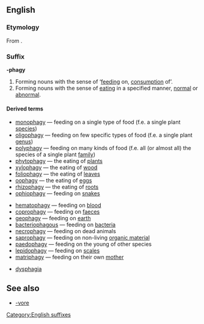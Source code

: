 {{DEFAULTSORT:phagy}}
==English==

===Etymology===
From {{etyl|grc}} '''{{polytonic|[[-φαγία]]}}'''.

===Suffix===
'''-phagy'''

# Forming nouns with the sense of ‘[[feeding]] on, [[consumption]] of’.
# Forming nouns with the sense of [[eating]] in a specified manner, [[normal]] or [[abnormal]].

====Derived terms====
{{top|feeding on, consumption of}}
* [[monophagy]] &mdash; feeding on a single type of food (f.e. a single plant [[species]])
* [[oligophagy]] &mdash; feeding on few specific types of food (f.e. a single plant [[genus]])
* [[polyphagy]] &mdash; feeding on many kinds of food (f.e. all (or almost all) the species of a single plant [[family (biology)|family]]) 
* [[phytophagy]] &mdash; the eating of [[plants]]
* [[xylophagy]] &mdash; the eating of [[wood]]
* [[foliophagy]] &mdash; the eating of [[leaves]]
* [[oophagy]] &mdash; the eating of [[egg (biology)|egg]]s
* [[rhizophagy]] &mdash; the eating of [[root]]s
* [[ophiophagy]] &mdash; feeding on [[snake]]s
{{mid}}
* [[hematophagy]] &mdash; feeding on [[blood]]
* [[coprophagy]] &mdash; feeding on [[faeces]]
* [[geophagy]] &mdash; feeding on [[earth]]
* [[bacteriophagous]] &mdash; feeding on [[bacteria]]
* [[necrophagy]] &mdash; feeding on dead animals
* [[saprophagy]] &mdash; feeding on non-living [[organic material]]
* [[paedophagy]] &mdash; feeding on the young of other species
* [[lepidophagy]] &mdash; feeding on [[scales]]
* [[matriphagy]]  &mdash; feeding on their own [[mother]] 
{{bottom}}

{{top|feeding in a specific manner}}
*[[dysphagia]]
{{mid}}
{{bottom}}

==See also==
* [[-vore]]

[[Category:English suffixes]]